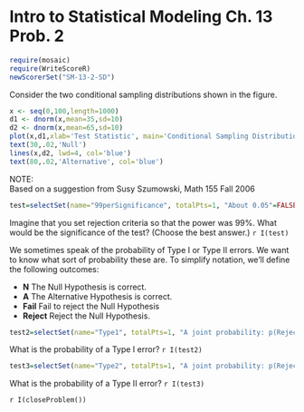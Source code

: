 Intro to Statistical Modeling Ch. 13 Prob. 2
========================================================
```r
require(mosaic)
require(WriteScoreR)
newScorerSet("SM-13-2-SD")
```

Consider the two conditional sampling distributions shown in the figure.

```r
x <- seq(0,100,length=1000)
d1 <- dnorm(x,mean=35,sd=10)
d2 <- dnorm(x,mean=65,sd=10)
plot(x,d1,xlab='Test Statistic', main='Conditional Sampling Distributions', ylab='Prob. Density', type='l', lwd=8)
text(30,.02,'Null')
lines(x,d2, lwd=4, col='blue')
text(80,.02,'Alternative', col='blue')
``` 


<aside>
NOTE:     
Based on a suggestion from Susy Szumowski, Math 155 Fall 2006
</aside> 

```r
test=selectSet(name="99perSignificance", totalPts=1, "About 0.05"=FALSE, "About 0.30"=TRUE, "About 0.95"=FALSE, "Can't tell (even approximately) from the information given."=FALSE)
```
Imagine that you set rejection criteria so that the power was 99%. What would be the significance of the test?  (Choose the best answer.) `r I(test)`


We sometimes speak of the probability of Type I or Type II errors. We want to know what sort of probability these are.  To simplify notation, we'll define the following outcomes:

* **N** The Null Hypothesis is correct.
* **A** The Alternative Hypothesis is correct.
* **Fail** Fail to reject the Null Hypothesis
* **Reject** Reject the Null Hypothesis.

```r
test2=selectSet(name="Type1", totalPts=1, "A joint probability: p(Reject and N)"=FALSE, "A joint probability: p(Fail and A)"=FALSE, "A conditional probability: p(Reject given N)"=TRUE, "A conditional probability: p(Reject given A)"=FALSE, "A marginal probability: p(Reject)"=FALSE, "A marginal probability: p(Fail)"=FALSE)
```
What is the probability of a Type I error? `r I(test2)`

```r
test3=selectSet(name="Type2", totalPts=1, "A joint probability: p(Reject and A)"=FALSE, "A joint probability: p(Fail and N)"=FALSE, "A conditional probabiltiy: p(Fail given N)"=FALSE, "A conditional probability: p(Fail given A)"=TRUE, "A marginal probability: p(N)"=FALSE, "A marginal probability: p(A)"=FALSE)
```
What is the probability of a Type II error? `r I(test3)`


`r I(closeProblem())`